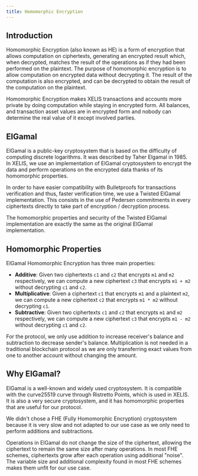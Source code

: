 ```yaml
---
title: Homomorphic Encryption
---
```


## Introduction

Homomorphic Encryption (also known as HE) is a form of encryption that allows computation on ciphertexts, generating an encrypted result which, when decrypted, matches the result of the operations as if they had been performed on the plaintext.
The purpose of homomorphic encryption is to allow computation on encrypted data without decrypting it.
The result of the computation is also encrypted, and can be decrypted to obtain the result of the computation on the plaintext.

Homomorphic Encryption makes XELIS transactions and accounts more private by doing computation while staying in encrypted form.
All balances, and transaction asset values are in encrypted form and nobody can determine the real value of it except involved parties.

## ElGamal

ElGamal is a public-key cryptosystem that is based on the difficulty of computing discrete logarithms. It was described by Taher Elgamal in 1985.
In XELIS, we use an implementation of ElGamal cryptosystem to encrypt the data and perform operations on the encrypted data thanks of its homomorphic properties.

In order to have easier compatibility with Bulletproofs for transactions verification and thus, faster verification time, we use a Twisted ElGamal implementation.
This consists in the use of Pedersen commitments in every ciphertexts directly to take part of encryption / decryption process.

The homomorphic properties and security of the Twisted ElGamal implementation are exactly the same as the original ElGamal implementation.

## Homomorphic Properties

ElGamal Homomorphic Encryption has three main properties:
- **Additive**: Given two ciphertexts `c1` and `c2` that encrypts `m1` and `m2` respectively, we can compute a new ciphertext `c3` that encrypts `m1 + m2` without decrypting `c1` and `c2`.
- **Multiplicative**: Given a ciphertext `c1` that encrypts `m1` and a plaintext `m2`, we can compute a new ciphertext `c2` that encrypts `m1 * m2` without decrypting `c1`.
- **Subtractive**: Given two ciphertexts `c1` and `c2` that encrypts `m1` and `m2` respectively, we can compute a new ciphertext `c3` that encrypts `m1 - m2` without decrypting `c1` and `c2`.

For the protocol, we only use addition to increase receiver's balance and subtraction to decrease sender's balance.
Multiplication is not needed in a traditional blockchain protocol as we are only transferring exact values from one to another account without changing the amount.

## Why ElGamal?

ElGamal is a well-known and widely used cryptosystem. It is compatible with the curve25519 curve through Ristretto Points, which is used in XELIS.
It is also a very secure cryptosystem, and it has homomorphic properties that are useful for our protocol.

We didn't chose a FHE (Fully Homomorphic Encryption) cryptosystem because it is very slow and not adapted to our use case as we only need to perform additions and subtractions.

Operations in ElGamal do not change the size of the ciphertext, allowing the ciphertext to remain the same size after many operations.
In most FHE schemes, ciphertexts grow after each operation using additional "noise".
The variable size and additional complexity found in most FHE schemes makes them unfit for our use case.  